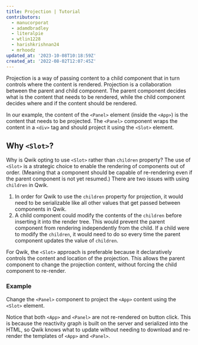 ```yaml
---
title: Projection | Tutorial
contributors:
  - manucorporat
  - adamdbradley
  - literalpie
  - wtlin1228
  - harishkrishnan24
  - mrhoodz
updated_at: '2023-10-08T10:18:59Z'
created_at: '2022-08-02T12:07:45Z'
---
```


Projection is a way of passing content to a child component that in turn controls where the content is rendered. Projection is a collaboration between the parent and child component. The parent component decides what is the content that needs to be rendered, while the child component decides where and if the content should be rendered.

In our example, the content of the `<Panel>` element (inside the `<App>`) is the content that needs to be projected. The `<Panel>` component wraps the content in a `<div>` tag and should project it using the `<Slot>` element.

## Why `<Slot>`?

Why is Qwik opting to use `<Slot>` rather than `children` property? The use of `<Slot>` is a strategic choice to enable the rendering of components out of order. (Meaning that a component should be capable of re-rendering even if the parent component is not yet resumed.) There are two issues with using `children` in Qwik.

1. In order for Qwik to use the `children` property for projection, it would need to be serializable like all other values that get passed between components in Qwik.
2. A child component could modify the contents of the `children` before inserting it into the render tree. This would prevent the parent component from rendering independently from the child. If a child were to modify the `children`, it would need to do so every time the parent component updates the value of `children`.

For Qwik, the `<Slot>` approach is preferable because it declaratively controls the content and location of the projection. This allows the parent component to change the projection content, without forcing the child component to re-render.

### Example

Change the `<Panel>` component to project the `<App>` content using the `<Slot>` element.

Notice that both `<App>` and `<Panel>` are not re-rendered on button click. This is because the reactivity graph is built on the server and serialized into the HTML, so Qwik knows what to update without needing to download and re-render the templates of `<App>` and `<Panel>`.
